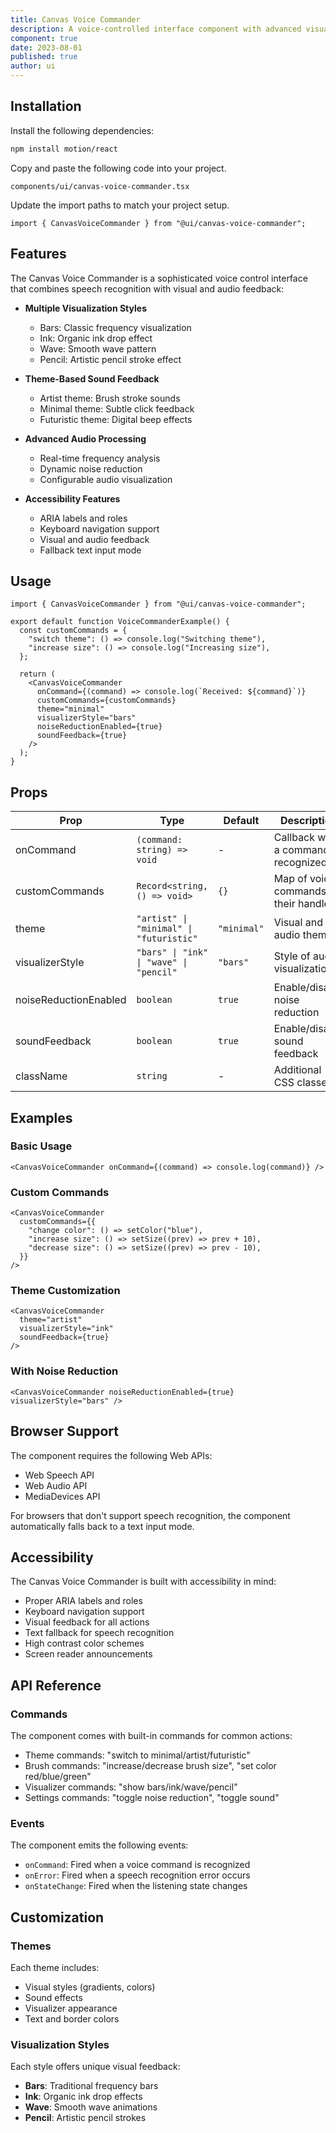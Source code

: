 ```yaml
---
title: Canvas Voice Commander
description: A voice-controlled interface component with advanced visualization and audio feedback.
component: true
date: 2023-08-01
published: true
author: ui
---
```


<ComponentPreview name="canvas-voice-commander-demo" />

## Installation

<Steps>

<Step>Install the following dependencies:</Step>

```bash
npm install motion/react
```

<Step>Copy and paste the following code into your project.</Step>

`components/ui/canvas-voice-commander.tsx`

<ComponentSource name="canvas-voice-commander" />

<Step>Update the import paths to match your project setup.</Step>

```tsx
import { CanvasVoiceCommander } from "@ui/canvas-voice-commander";
```

</Steps>

## Features

The Canvas Voice Commander is a sophisticated voice control interface that combines speech recognition with visual and audio feedback:

- **Multiple Visualization Styles**

  - Bars: Classic frequency visualization
  - Ink: Organic ink drop effect
  - Wave: Smooth wave pattern
  - Pencil: Artistic pencil stroke effect

- **Theme-Based Sound Feedback**

  - Artist theme: Brush stroke sounds
  - Minimal theme: Subtle click feedback
  - Futuristic theme: Digital beep effects

- **Advanced Audio Processing**

  - Real-time frequency analysis
  - Dynamic noise reduction
  - Configurable audio visualization

- **Accessibility Features**
  - ARIA labels and roles
  - Keyboard navigation support
  - Visual and audio feedback
  - Fallback text input mode

## Usage

```tsx
import { CanvasVoiceCommander } from "@ui/canvas-voice-commander";

export default function VoiceCommanderExample() {
  const customCommands = {
    "switch theme": () => console.log("Switching theme"),
    "increase size": () => console.log("Increasing size"),
  };

  return (
    <CanvasVoiceCommander
      onCommand={(command) => console.log(`Received: ${command}`)}
      customCommands={customCommands}
      theme="minimal"
      visualizerStyle="bars"
      noiseReductionEnabled={true}
      soundFeedback={true}
    />
  );
}
```

## Props

| Prop                  | Type                                    | Default     | Description                             |
| --------------------- | --------------------------------------- | ----------- | --------------------------------------- |
| onCommand             | `(command: string) => void`             | -           | Callback when a command is recognized   |
| customCommands        | `Record<string, () => void>`            | `{}`        | Map of voice commands to their handlers |
| theme                 | `"artist" \| "minimal" \| "futuristic"` | `"minimal"` | Visual and audio theme                  |
| visualizerStyle       | `"bars" \| "ink" \| "wave" \| "pencil"` | `"bars"`    | Style of audio visualization            |
| noiseReductionEnabled | `boolean`                               | `true`      | Enable/disable noise reduction          |
| soundFeedback         | `boolean`                               | `true`      | Enable/disable sound feedback           |
| className             | `string`                                | -           | Additional CSS classes                  |

## Examples

### Basic Usage

```tsx
<CanvasVoiceCommander onCommand={(command) => console.log(command)} />
```

### Custom Commands

```tsx
<CanvasVoiceCommander
  customCommands={{
    "change color": () => setColor("blue"),
    "increase size": () => setSize((prev) => prev + 10),
    "decrease size": () => setSize((prev) => prev - 10),
  }}
/>
```

### Theme Customization

```tsx
<CanvasVoiceCommander
  theme="artist"
  visualizerStyle="ink"
  soundFeedback={true}
/>
```

### With Noise Reduction

```tsx
<CanvasVoiceCommander noiseReductionEnabled={true} visualizerStyle="bars" />
```

## Browser Support

The component requires the following Web APIs:

- Web Speech API
- Web Audio API
- MediaDevices API

For browsers that don't support speech recognition, the component automatically falls back to a text input mode.

## Accessibility

The Canvas Voice Commander is built with accessibility in mind:

- Proper ARIA labels and roles
- Keyboard navigation support
- Visual feedback for all actions
- Text fallback for speech recognition
- High contrast color schemes
- Screen reader announcements

## API Reference

### Commands

The component comes with built-in commands for common actions:

- Theme commands: "switch to minimal/artist/futuristic"
- Brush commands: "increase/decrease brush size", "set color red/blue/green"
- Visualizer commands: "show bars/ink/wave/pencil"
- Settings commands: "toggle noise reduction", "toggle sound"

### Events

The component emits the following events:

- `onCommand`: Fired when a voice command is recognized
- `onError`: Fired when a speech recognition error occurs
- `onStateChange`: Fired when the listening state changes

## Customization

### Themes

Each theme includes:

- Visual styles (gradients, colors)
- Sound effects
- Visualizer appearance
- Text and border colors

### Visualization Styles

Each style offers unique visual feedback:

- **Bars**: Traditional frequency bars
- **Ink**: Organic ink drop effects
- **Wave**: Smooth wave animations
- **Pencil**: Artistic pencil strokes
